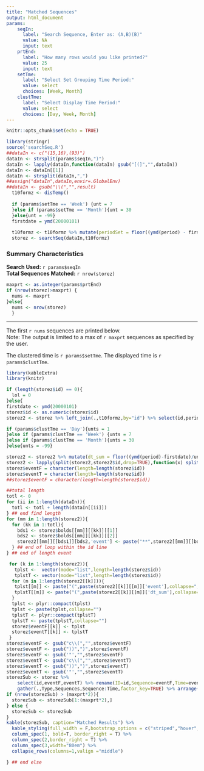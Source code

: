 ```yaml
---
title: "Matched Sequences"
output: html_document
params: 
    seqIn: 
      label: "Search Sequence, Enter as: (A,B)(B)"
      value: NA
      input: text
    prtEnd:
      label: "How many rows would you like printed?"
      value: 25
      input: text
    setTme:
      label: "Select Set Grouping Time Period:"
      value: select
      choices: [Week, Month]
    clustTme:
      label: "Select Display Time Period:"
      value: select
      choices: [Day, Week, Month]
---
```


```r
knitr::opts_chunk$set(echo = TRUE)
```


```r
library(stringr)
source('searchSeq.R')
##dataIn <- c("(15,16),(93)")
dataIn <- strsplit(params$seqIn,")")
dataIn <- lapply(dataIn,function(dataIn) gsub("[(]","",dataIn))
dataIn <- dataIn[[1]]
dataIn <- strsplit(dataIn,",")
##assign("dataIn",dataIn,envir=.GlobalEnv)
##dataIn <- gsub("\\(","",result)
  t10formz <- disTemp()
  
  if (params$setTme == 'Week') {unt = 7
  }else if (params$setTme == 'Month'){unt = 30
  }else{unt = -99}
  firstdate = ymd(20000101)
  
  t10formz <- t10formz %>% mutate(periodSet = floor((ymd(period) - firstdate)/unt))
  storez <- searchSeq(dataIn,t10formz)
```

### Summary Characteristics

__Search Used:__ `r params$seqIn`  
__Total Sequences Matched:__ `r nrow(storez)`


```r
maxprt <- as.integer(params$prtEnd)
if (nrow(storez)>maxprt) {
  nums <- maxprt
}else{
  nums <- nrow(storez)
  }
``` 
---------------------------------------------------
The first `r nums` sequences are printed below.  
Note: The output is limited to a max of `r maxprt` sequences as specified by the user.

The clustered time is `r params$setTme`.
The displayed time is `r params$clustTme`.


```r
library(kableExtra)
library(knitr)

if (length(storez$id) == 0){
  lol = 0
}else{
firstdate <- ymd(20000101)
storez$id <- as.numeric(storez$id)
storez2 <- storez %>% left_join(.,t10formz,by="id") %>% select(id,period,event,periodSet)

if (params$clustTme == 'Day'){unts = 1
}else if (params$clustTme == 'Week') {unts = 7
}else if (params$clustTme == 'Month'){unts = 30
}else{unts = -99}

storez2 <- storez2 %>% mutate(dt_sum = floor((ymd(period)-firstdate)/unts))
storez2 <- lapply(split(storez2,storez2$id,drop=TRUE),function(x) split(x,x[['periodSet']],drop=TRUE)) 
storez$eventF = character(length=length(storez$id))
storez$eventT = character(length=length(storez$id))
##storez$eventF = character(length=length(storez$id))

##total length
totl <- 0
for (ii in 1:length(dataIn)){
  totl <- totl + length(dataIn[[ii]])
} ## end find length
for (mm in 1:length(storez2)){
  for (kk in 1:totl){
    bds1 <- storez$bolds[[mm]][[kk]][[1]]
    bds2 <- storez$bolds[[mm]][[kk]][[2]]
    storez2[[mm]][[bds1]][bds2,'event'] <- paste("**",storez2[[mm]][[bds1]][bds2,'event'],"**",sep="")
  } ## end of loop within the id line
} ## end of length event  

 for (k in 1:length(storez2)){ 
   tplst <-  vector(mode="list",length=length(storez$id))
   tplstT <- vector(mode="list",length=length(storez$id))
  for (m in 1:length(storez2[[k]])){
   tplst[[m]] <- paste("(",paste(storez2[[k]][[m]]['event'],collapse=","),")",sep="") 
   tplstT[[m]] <- paste("(",paste(storez2[[k]][[m]]['dt_sum'],collapse=","),")",sep="")
  }
  tplst <- plyr::compact(tplst)
  tplst <- paste(tplst,collapse="")
  tplstT <- plyr::compact(tplstT)
  tplstT <- paste(tplstT,collapse="")
  storez$eventF[[k]] <- tplst
  storez$eventT[[k]] <- tplstT
 }
storez$eventF <- gsub("c\\(","",storez$eventF)
storez$eventF <- gsub("))",")",storez$eventF)
storez$eventF <- gsub('"',"",storez$eventF)
storez$eventT <- gsub("c\\(","",storez$eventT)
storez$eventT <- gsub("))",")",storez$eventT)
storez$eventT <- gsub('"',"",storez$eventT)
storezSub <- storez %>%
    select(id,eventF,eventT) %>% rename(ID=id,Sequence=eventF,Time=eventT) %>%
    gather(.,Type,Sequences,Sequence:Time,factor_key=TRUE) %>% arrange(ID,Type)
if (nrow(storezSub) > (maxprt*2)){
  storezSub <- storezSub[1:(maxprt*2),]
} else {
  storezSub <- storezSub
}
kable(storezSub, caption="Matched Results") %>%
  kable_styling(full_width = F,bootstrap_options = c("striped","hover","condensed")) %>%
  column_spec(1, bold=T, border_right = T) %>%
  column_spec(2,border_right = T) %>% 
  column_spec(3,width="80em") %>%
  collapse_rows(columns=1,valign ="middle")

} ## end else
```


